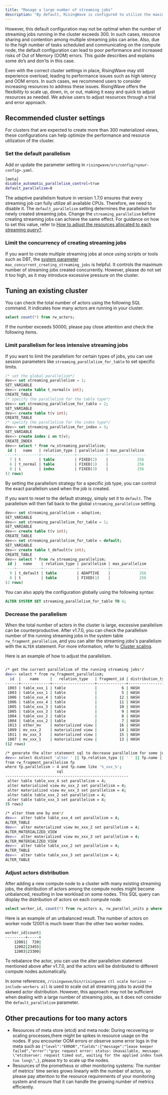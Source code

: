 ```yaml
---
title: "Manage a large number of streaming jobs"
description: "By default, RisingWave is configured to utilize the maximum available CPUs across compute nodes for streaming jobs. In RisingWave, a streaming job refers to the creation of a table, source, index, materialized view, or sink. This design aims to achieve high performance by fully utilizing compute resources."
---
```


However, this default configuration may not be optimal when the number of streaming jobs running in the cluster exceeds 300\. In such cases, resource sharing and contention among multiple streaming jobs can arise. Also, due to the high number of tasks scheduled and communicating on the compute node, the default configuration can lead to poor performance and increased risks of Out of Memory (OOM) errors. This guide describes and explains some do’s and don’ts in this case.

Even with the correct cluster settings in place, RisingWave may still experience overload, leading to performance issues such as high latency and OOM errors. In such cases, we recommend users to consider increasing resources to address these issues. RisingWave offers the flexibility to scale up, down, in, or out, making it easy and quick to adjust resources as needed. We advise users to adjust resources through a trial and error approach.

## Recommended cluster settings

For clusters that are expected to create more than 300 materialized views, these configurations can help optimize the performance and resource utilization of the cluster.

### Set the default parallelism

Add or update the parameter setting in `risingwave/src/config/<your-config>.yaml`.

```bash
[meta]
disable_automatic_parallelism_control=true
default_parallelism=8
```

The adaptive parallelism feature in version 1.7.0 ensures that every streaming job can fully utilize all available CPUs. Therefore, we need to disable it. The `default_parallelism` setting determines the parallelism for newly created streaming jobs. Change the `streaming_parallelism` before creating streaming jobs can achieve the same effect. For guidance on how to set this value, refer to [How to adjust the resources allocated to each streaming query?](/performance/faq#how-do-i-adjust-the-resources-allocated-to-each-streaming-query).

### Limit the concurrency of creating streaming jobs

If you want to create multiple streaming jobs at once using scripts or tools such as DBT, the [system parameter](/operate/view-configure-system-parameters) `max_concurrent_creating_streaming_jobs` is helpful. It controls the maximum number of streaming jobs created concurrently. However, please do not set it too high, as it may introduce excessive pressure on the cluster.

## Tuning an existing cluster

You can check the total number of actors using the following SQL command. It indicates how many actors are running in your cluster.

```sql
select count(*) from rw_actors;
```

If the number exceeds 50000, please pay close attention and check the following items.

### Limit parallelism for less intensive streaming jobs

If you want to limit the parallelism for certain types of jobs, you can use session parameters like `streaming_parallelism_for_table` to set specific limits.

```sql
/* set the global parallelism*/
dev=> set streaming_parallelism = 1;
SET_VARIABLE
dev=> create table t_normal(v int);
CREATE_TABLE
/* specify the parallelism for the table type*/
dev=> set streaming_parallelism_for_table = 2;
SET_VARIABLE
dev=> create table t(v int);
CREATE_TABLE
/* specify the parallelism for the index type*/
dev=> set streaming_parallelism_for_index = 3;
SET_VARIABLE
dev=> create index i on t(v);
CREATE_INDEX
dev=> select * from rw_streaming_parallelism;
 id |   name   | relation_type | parallelism | max_parallelism
----+----------+---------------+-------------+-----------------
  7 | t        | table         | FIXED(2)    |             256
  6 | t_normal | table         | FIXED(1)    |             256
  8 | i        | index         | FIXED(3)    |             256
(3 rows)
```

By setting the parallelism strategy for a specific job type, you can control the exact parallelism used when the job is created.

If you want to reset to the default strategy, simply set it to `default`. The parallelism will then fall back to the global `streaming_parallelism` setting.

```sql
dev=> set streaming_parallelism = adaptive;
SET_VARIABLE
dev=> set streaming_parallelism_for_table = 1;
SET_VARIABLE
dev=> create table t(v int);
CREATE_TABLE
dev=> set streaming_parallelism_for_table = default;
SET_VARIABLE
dev=> create table t_default(v int);
CREATE_TABLE
dev=> select * from rw_streaming_parallelism;
 id |   name    | relation_type | parallelism | max_parallelism
----+-----------+---------------+-------------+-----------------
  9 | t_default | table         | ADAPTIVE    |             256
  8 | t         | table         | FIXED(1)    |             256
(2 rows)
```

You can also apply the configuration globally using the following syntax:

```sql
ALTER SYSTEM SET streaming_parallelism_for_table TO 4;
```

### Decrease the parallelism

When the total number of actors in the cluster is large, excessive parallelism can be counterproductive. After v1.7.0, you can check the parallelism number of the running streaming jobs in the system table `rw_fragment_parallelism`, and you can alter the streaming jobs's parallelism with the `ALTER` statement. For more information, refer to [Cluster scaling](/deploy/k8s-cluster-scaling).

Here is an example of how to adjust the parallelism.

```bash

/* get the current parallelism of the running streaming jobs*/
dev=> select * from rw_fragment_parallelism;
  id  |    name     |   relation_type   | fragment_id | distribution_type | state_table_ids | upstream_fragment_ids |        flags        | parallelism
------+-------------+-------------------+-------------+-------------------+-----------------+-----------------------+---------------------+-------------
 1003 | table_xxx_1 | table             |           6 | HASH              | {}              | {}                    | {SOURCE,DML}        |           4
 1003 | table_xxx_1 | table             |           5 | HASH              | {1003}          | {6}                   | {MVIEW}             |           4
 1006 | table_xxx_4 | table             |          12 | HASH              | {}              | {}                    | {SOURCE,DML}        |           16
 1006 | table_xxx_4 | table             |          11 | HASH              | {1006}          | {12}                  | {MVIEW}             |           16
 1005 | table_xxx_3 | table             |          10 | HASH              | {}              | {}                    | {SOURCE,DML}        |           32
 1005 | table_xxx_3 | table             |           9 | HASH              | {1005}          | {10}                  | {MVIEW}             |           32
 1004 | table_xxx_2 | table             |           8 | HASH              | {}              | {}                    | {SOURCE,DML}        |           32
 1004 | table_xxx_2 | table             |           7 | HASH              | {1004}          | {8}                   | {MVIEW}             |           32
 1013 | other_mv    | materialized view |          16 | HASH              | {1014,1013}     | {5}                   | {MVIEW,STREAM_SCAN} |           32
 1009 | mv_xxx_2    | materialized view |          14 | HASH              | {1010,1009}     | {7}                   | {MVIEW,STREAM_SCAN} |           32
 1011 | mv_xxx_3    | materialized view |          15 | HASH              | {1012,1011}     | {9}                   | {MVIEW,STREAM_SCAN} |           32
 1007 | mv_xxx_1    | materialized view |          13 | HASH              | {1008,1007}     | {5}                   | {MVIEW,STREAM_SCAN} |           4
(12 rows)

/* generate the alter statement sql to decrease parallelism for some jobs with some condition*/
dev=> select distinct 'alter ' || fp.relation_type || ' ' || fp.name || ' set parallelism = 4;' as sql
from rw_fragment_parallelism fp
where fp.parallelism > 4 and fp.name like '%_xxx_%';
                       sql
-------------------------------------------------------
 alter table table_xxx_4 set parallelism = 4;
 alter materialized view mv_xxx_2 set parallelism = 4;
 alter materialized view mv_xxx_3 set parallelism = 4;
 alter table table_xxx_2 set parallelism = 4;
 alter table table_xxx_3 set parallelism = 4;
(5 rows)

/* alter them one by one*/
dev=>  alter table table_xxx_4 set parallelism = 4;
ALTER_TABLE
dev=>  alter materialized view mv_xxx_2 set parallelism = 4;
ALTER_MATERIALIZED_VIEW
dev=>  alter materialized view mv_xxx_3 set parallelism = 4;
ALTER_MATERIALIZED_VIEW
dev=>  alter table table_xxx_2 set parallelism = 4;
ALTER_TABLE
dev=>  alter table table_xxx_3 set parallelism = 4;
ALTER_TABLE
```

### Adjust actors distribution

After adding a new compute node to a cluster with many existing streaming jobs, the distribution of actors among the compute nodes might become unbalanced, resulting in low workload on some nodes. This SQL query can display the distribution of actors on each compute node.

```sql
select worker_id, count(*) from rw_actors a, rw_parallel_units p where a.parallel_unit_id = p.id group by p.worker_id;
```

Here is an example of an unbalanced result. The number of actors on worker node 12001 is much lower than the other two worker nodes.

```bash
worker_id|count|
---------+-----+
    12001|  720|
    12002|23455|
    12003|23300|
```

To rebalance the actor, you can use the alter parallelism statement mentioned above after v1.7.0, and the actors will be distributed to different compute nodes automatically.

<Warning>


In some references, `/risingwave/bin/risingwave ctl scale horizon --include-workers all` is used to scale out all streaming jobs to avoid the skewed actor distribution. However, this approach may not be sufficient when dealing with a large number of streaming jobs, as it does not consider the `default_parallelism` parameter.
</Warning>

## Other precautions for too many actors

* Resources of meta store (etcd) and meta node: During recovering or scaling processes,there might be spikes in resource usage on the nodes. If you encounter OOM errors or observe some error logs in the meta such as `{"level":"ERROR","fields":{"message":"lease keeper failed","error":"grpc request error: status: Unavailable, message: \"etcdserver: request timed out, waiting for the applied index took too long\",}`, please try to scale up the nodes.
* Resources of the prometheus or other monitoring systems: The number of metrics' time series grows linearly with the number of actors, so please pay attention to the resource requirements of your monitoring system and ensure that it can handle the growing number of metrics efficiently.
